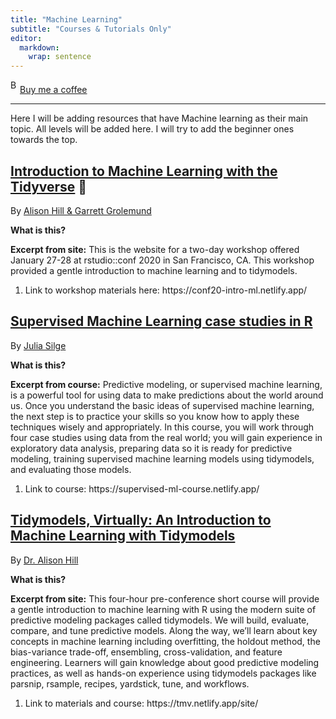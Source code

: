 ```yaml
---
title: "Machine Learning"
subtitle: "Courses & Tutorials Only"
editor: 
  markdown: 
    wrap: sentence
---
```


<link href="https://fonts.googleapis.com/css?family=Cookie" rel="stylesheet"><a class="bmc-button" target="_blank" href="https://www.buymeacoffee.com/JoscelinRocha">![Buy me a coffee](https://cdn.buymeacoffee.com/buttons/bmc-new-btn-logo.svg){alt="Buy me a coffee" width="15" height="21"}Buy me a coffee</a>

------------------------------------------------------------------------

Here I will be adding resources that have Machine learning as their main topic.
All levels will be added here.
I will try to add the beginner ones towards the top.

## [Introduction to Machine Learning with the Tidyverse](https://conf20-intro-ml.netlify.app/) 💯

By [Alison Hill & Garrett Grolemund](https://conf20-intro-ml.netlify.app/)

**What is this?**

**Excerpt from site:** This is the website for a two-day workshop offered January 27-28 at rstudio::conf 2020 in San Francisco, CA. This workshop provided a gentle introduction to machine learning and to tidymodels.

1.  Link to workshop materials here: https://conf20-intro-ml.netlify.app/

## [Supervised Machine Learning case studies in R](https://supervised-ml-course.netlify.app/)

By [Julia Silge](https://supervised-ml-course.netlify.app/)

**What is this?**

**Excerpt from course:** Predictive modeling, or supervised machine learning, is a powerful tool for using data to make predictions about the world around us.
Once you understand the basic ideas of supervised machine learning, the next step is to practice your skills so you know how to apply these techniques wisely and appropriately.
In this course, you will work through four case studies using data from the real world; you will gain experience in exploratory data analysis, preparing data so it is ready for predictive modeling, training supervised machine learning models using tidymodels, and evaluating those models.

1.  Link to course: https://supervised-ml-course.netlify.app/

## [Tidymodels, Virtually: An Introduction to Machine Learning with Tidymodels](https://tmv.netlify.app/site/)

By [Dr. Alison Hill](https://tmv.netlify.app/site/)

**What is this?**

**Excerpt from site:** This four-hour pre-conference short course will provide a gentle introduction to machine learning with R using the modern suite of predictive modeling packages called tidymodels.
We will build, evaluate, compare, and tune predictive models.
Along the way, we'll learn about key concepts in machine learning including overfitting, the holdout method, the bias-variance trade-off, ensembling, cross-validation, and feature engineering.
Learners will gain knowledge about good predictive modeling practices, as well as hands-on experience using tidymodels packages like parsnip, rsample, recipes, yardstick, tune, and workflows.

1.  Link to materials and course: https://tmv.netlify.app/site/

